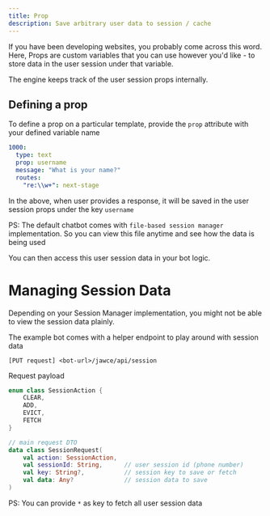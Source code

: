 ```yaml
---
title: Prop
description: Save arbitrary user data to session / cache
---
```

If you have been developing websites, you probably come across this word. Here, Props are custom variables that you can use however you'd like -
to store data in the user session under that variable.

The engine keeps track of the user session props internally.

## Defining a prop

To define a prop on a particular template, provide the `prop` attribute with your defined variable name

```yaml
1000:
  type: text
  prop: username
  message: "What is your name?"
  routes:
    "re:\\w+": next-stage
```

In the above, when user provides a response, it will be saved in the user session props under the key `username`

PS: The default chatbot comes with `file-based session manager` implementation. So you can view this file anytime and see
how the data is being used

You can then access this user session data in your bot logic.

# Managing Session Data
Depending on your Session Manager implementation, you might not be able to view the session data plainly.

The example bot comes with a helper endpoint to play around with session data

```
[PUT request] <bot-url>/jawce/api/session
```

Request payload
```kotlin
enum class SessionAction {
    CLEAR,
    ADD,
    EVICT,
    FETCH
}

// main request DTO
data class SessionRequest(
    val action: SessionAction,
    val sessionId: String,      // user session id (phone number)
    val key: String?,           // session key to save or fetch
    val data: Any?              // session data to save
)
```

PS: You can provide `*` as key to fetch all user session data
